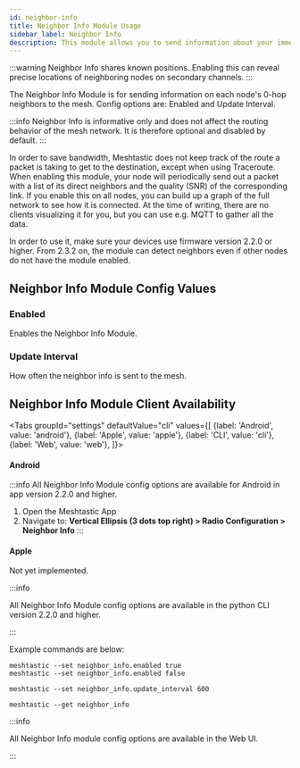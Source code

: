 ```yaml
---
id: neighbor-info
title: Neighbor Info Module Usage
sidebar_label: Neighbor Info
description: This module allows you to send information about your immediate(0 hop) neighbors.
---
```



:::warning
Neighbor Info shares known positions. Enabling this can reveal precise locations of neighboring nodes on secondary channels.
:::

The Neighbor Info Module is for sending information on each node's 0-hop neighbors to the mesh. Config options are: Enabled and Update Interval.

:::info
Neighbor Info is informative only and does not affect the routing behavior of the mesh network. It is therefore optional and disabled by default.
:::

In order to save bandwidth, Meshtastic does not keep track of the route a packet is taking to get to the destination, except when using Traceroute. When enabling this module, your node will periodically send out a packet with a list of its direct neighbors and the quality (SNR) of the corresponding link. If you enable this on all nodes, you can build up a graph of the full network to see how it is connected. At the time of writing, there are no clients visualizing it for you, but you can use e.g. MQTT to gather all the data.

In order to use it, make sure your devices use firmware version 2.2.0 or higher. From 2.3.2 on, the module can detect neighbors even if other nodes do not have the module enabled.

## Neighbor Info Module Config Values

### Enabled

Enables the Neighbor Info Module.

### Update Interval

How often the neighbor info is sent to the mesh.


## Neighbor Info Module Client Availability

<Tabs
groupId="settings"
defaultValue="cli"
values={[
{label: 'Android', value: 'android'},
{label: 'Apple', value: 'apple'},
{label: 'CLI', value: 'cli'},
{label: 'Web', value: 'web'},
]}>
<TabItem value="android">

#### Android

:::info
All Neighbor Info Module config options are available for Android in app version 2.2.0 and higher.

1. Open the Meshtastic App
2. Navigate to: **Vertical Ellipsis (3 dots top right) > Radio Configuration > Neighbor Info**
:::

</TabItem>
<TabItem value="apple">

#### Apple

Not yet implemented.

</TabItem>
<TabItem value="cli">

:::info

All Neighbor Info Module config options are available in the python CLI version 2.2.0 and higher.

:::

Example commands are below:

```shell title="Enable/Disable the Neighbor Info Module"
meshtastic --set neighbor_info.enabled true
meshtastic --set neighbor_info.enabled false
```

```shell title="Set the update interval to 10 minutes"
meshtastic --set neighbor_info.update_interval 600
```

```shell title="Get the Neighbor Info Module Configuration"
meshtastic --get neighbor_info
```


</TabItem>
<TabItem value="web">

:::info

All Neighbor Info module config options are available in the Web UI.

:::

</TabItem>
</Tabs>
